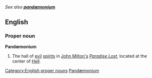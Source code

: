 ''See also '''[[pandæmonium]]'''''

==English==
===Proper noun===
'''Pandæmonium'''
[[Category:English proper nouns]]
# The hall of [[evil]] [[spirits]] in [[w:John Milton|John Milton's]] ''[[w:Paradise Lost|Paradise Lost]]'', located at the center of [[Hell]].


[[Category:English words spelled with diacritics or ligatures|Pandæmonium]]